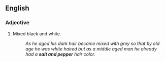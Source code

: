 ==English==

===Adjective===
{{en-adj}}

#Mixed black and white.
#:''As he aged his dark hair became mixed with grey so that by old age he was white haired but as a middle aged man he already had a '''salt and pepper''' hair color.''